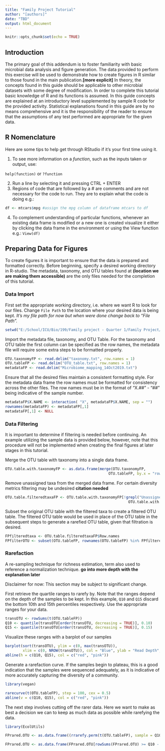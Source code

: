 ```yaml
---
title: "Family Project Tutorial"
author: "[authors]"
date: "TBD"
output: html_document
---
```


```r
knitr::opts_chunk$set(echo = TRUE)
```

## Introduction

The primary goal of this addendum is to foster familiarity with basic microbial data analysis and figure generation. The data provided to perform this exercise will be used to demonstrate how to create figures in R similar to those found in the main publication.**[more explicit]** In theory, the concepts found in this guide should be applicable to other microbial datasets with some degree of modification.  In order to complete this tutorial basic knowledge of R and its functions is assumed. In this guide concepts are explained at an introductory level supplemented by sample R code for the provided activity. Statistical explanations found in this guide are by no means comprehensive and it is the responsibility of the reader to ensure that the assumptions of any test performed are appropriate for the given data. 

## R Nomenclature 

Here are some tips to help get through RStudio if it’s your first time using it.

1. To see more information on a *function*, such as the inputs taken or output, use:

`help(function)`
or
`?function`

2. Run a line by selecting it and pressing CTRL + ENTER
3. Regions of code that are followed by a # are comments and are not necessary for the code to run. They are to explain what the code is doing e.g.: 
```r
df <- mtcars$mpg #assign the mpg column of dataframe mtcars to df
```
4. To complement understanding of particular functions, whenever an existing data frame is modified or a new one is created visualize it either by clicking the data frame in the environment or using the View function e.g.: `View(df)`

## Preparing Data for Figures 

 To create figures it is important to ensure that the data is prepared and formatted correctly. Before beginning, specify a desired working directory in R-studio. The metadata, taxonomy, and OTU tables found at **(location we are making them accessible)** are the only files needed for the completion of this tutorial. 
 
### Data Import 

First set the appropriate working directory, i.e. where we want R to look for our files. Change `File Path` to the location where your desired data is being kept. *It's my file path for now but when were done change back to "File Path".*
```r
setwd("E:/School/ICU/Bio/199/Family project - Quarter 1/Family Project/Figs Practice/Attempting FP figs from ABC")
```

Import the metadata file, taxonomy, and OTU Table. For the taxonomy and OTU table the first column can be specified as the row names, the metadata file will require some extra steps to be formatted properly. 
```r
OTU.taxonomyFP <- read.delim("taxonomy.txt", row.names = 1)
OTU.tableFP <- read.delim("OTU_table.txt", row.names = 1)
metadataFP <- read.delim("Microbiome_mapping_14Oct2019.txt")
```

Ensure that all the desired files maintain a consistent formatting style. For the metadata data frame the row names must be formatted for consistency across the other files. The row names must be in the format of “X.##” -  “##” being indicative of the sample number. 
```r
metadataFP$X.NAME <- interaction( "X", metadataFP$X.NAME, sep = "")
rownames(metadataFP) <- metadataFP[,1]
metadataFP[,1] <- NULL
```

### Data Filtering 

It is important to determine if filtering is needed before continuing. An example utilizing the sample data is provided below, however, note that this procedure will not be implemented when creating the final figures at later stages in this tutorial. 

Merge the OTU table with taxonomy into a single data frame. 
```r
OTU.table.with.taxonomyFP <- as.data.frame(merge(OTU.taxonomyFP, 
                                               OTU.tableFP, by.x = "row.names", by.y = "row.names"))
```

Remove unassigned taxa from the merged data frame. For certain diversity metrics filtering may be undesired **citation needed**
```r
OTU.table.filteredtaxaFP <- OTU.table.with.taxonomyFP[!grepl("Unassigned", 
                                                        OTU.table.with.taxonomyFP$Kingdom),]
```

Subset the original OTU table with the filtered taxa to create a filtered OTU table. The filtered OTU table would be used in place of the OTU table in the subsequent steps to generate a rarefied OTU table, given that filtration is desired. 
```r
FPfilteredtaxa <- OTU.table.filteredtaxaFP$Row.names
FPfilterOTU <- subset(OTU.tableFP, rownames(OTU.tableFP) %in% FPfilteredtaxa)
```

### Rarefaction 
A re-sampling technique for richness estimation, term also used to reference a normalization technique. **go into more depth with the explanation later**

Disclaimer for now: This section may be subject to significant change. 

First retrieve the quartile ranges to rarefy by. Note that the ranges depend on the depth of the samples to be kept. In this example, `Q10` and `Q15` discard the bottom 10th and 15th percentiles respectively. Use the appropriate ranges for your data. 

```r
transOTU <- rowSums(t(OTU.tableFP)) 
Q10 <- quantile(transOTU[order(transOTU, decreasing = TRUE)], 0.10)
Q15 <- quantile(transOTU[order(transOTU, decreasing = TRUE)], 0.15)
```

Visualize these ranges with a barplot of our samples
```r
barplot(sort(transOTU), ylim = c(0, max(transOTU)), 
        xlim = c(0, NROW(transOTU)), col = "Blue", ylab = "Read Depth", xlab = "Sample") 
abline(h = c(Q10, Q15), col = c("red", "pink"))
```

Generate a rarefaction curve. If the samples begin to plateau, this is a good indication that the samples were sequenced adequately, as it is indicative of more accurately capturing the diversity of a community. 
```r
library(vegan)
```
```r
rarecurve(t(OTU.tableFP), step = 100, cex = 0.5)
abline(v = c(Q10, Q15), col = c("red", "pink"))
```
  
The next step involves cutting off the rarer data. Here we want to make as best a decision we can to keep as much data as possible while rarefying the data.

```r
library(EcolUtils)
```
```r
FPrared.OTU <- as.data.frame((rrarefy.perm(t(OTU.tableFP), sample = Q10, n = 100, round.out = T))) #with all samples - rarefies the data

FPrared.OTU <- as.data.frame(FPrared.OTU[rowSums(FPrared.OTU) >= Q10 - (Q10 * 0.1), colSums(FPrared.OTU) >= 1]) #with some samples cut off - removes low depth samples that do not meet the cutoff
```











